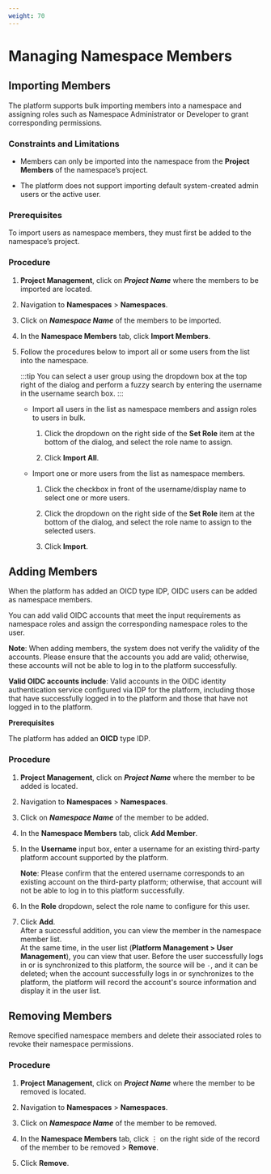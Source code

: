 ```yaml
---
weight: 70
---
```


# Managing Namespace Members

## Importing Members

The platform supports bulk importing members into a namespace and assigning roles such as Namespace Administrator or Developer to grant corresponding permissions.

### Constraints and Limitations

- Members can only be imported into the namespace from the **Project Members** of the namespace’s project.

- The platform does not support importing default system-created admin users or the active user.

### Prerequisites

To import users as namespace members, they must first be added to the namespace’s project.

### Procedure

1. **Project Management**, click on ***Project Name*** where the members to be imported are located.

2. Navigation to **Namespaces** > **Namespaces**.

3. Click on ***Namespace Name*** of the members to be imported.

4. In the **Namespace Members** tab, click **Import Members**.

5. Follow the procedures below to import all or some users from the list into the namespace.

   :::tip
   You can select a user group using the dropdown box at the top right of the dialog and perform a fuzzy search by entering the username in the username search box.
   :::

   - Import all users in the list as namespace members and assign roles to users in bulk.

     1. Click the dropdown on the right side of the **Set Role** item at the bottom of the dialog, and select the role name to assign.

     2. Click **Import All**.

   - Import one or more users from the list as namespace members.

     1. Click the checkbox in front of the username/display name to select one or more users.

     2. Click the dropdown on the right side of the **Set Role** item at the bottom of the dialog, and select the role name to assign to the selected users.

     3. Click **Import**.

## Adding Members

When the platform has added an OICD type IDP, OIDC users can be added as namespace members.

You can add valid OIDC accounts that meet the input requirements as namespace roles and assign the corresponding namespace roles to the user.

**Note**: When adding members, the system does not verify the validity of the accounts. Please ensure that the accounts you add are valid; otherwise, these accounts will not be able to log in to the platform successfully.

**Valid OIDC accounts include**: Valid accounts in the OIDC identity authentication service configured via IDP for the platform, including those that have successfully logged in to the platform and those that have not logged in to the platform.

**Prerequisites**

The platform has added an **OICD** type IDP.

### Procedure

1. **Project Management**, click on ***Project Name*** where the member to be added is located.

2. Navigation to **Namespaces** > **Namespaces**.

3. Click on ***Namespace Name*** of the member to be added.

4. In the **Namespace Members** tab, click **Add Member**.

5. In the **Username** input box, enter a username for an existing third-party platform account supported by the platform.

   **Note**: Please confirm that the entered username corresponds to an existing account on the third-party platform; otherwise, that account will not be able to log in to this platform successfully.

6. In the **Role** dropdown, select the role name to configure for this user.

7. Click **Add**.  
   After a successful addition, you can view the member in the namespace member list.  
   At the same time, in the user list (**Platform Management > User Management**), you can view that user. Before the user successfully logs in or is synchronized to this platform, the source will be `-`, and it can be deleted; when the account successfully logs in or synchronizes to the platform, the platform will record the account's source information and display it in the user list.

## Removing Members

Remove specified namespace members and delete their associated roles to revoke their namespace permissions.

### Procedure

1. **Project Management**, click on ***Project Name*** where the member to be removed is located.

2. Navigation to **Namespaces** > **Namespaces**.

3. Click on ***Namespace Name*** of the member to be removed.

4. In the **Namespace Members** tab, click ⋮ on the right side of the record of the member to be removed > **Remove**.

5. Click **Remove**.
